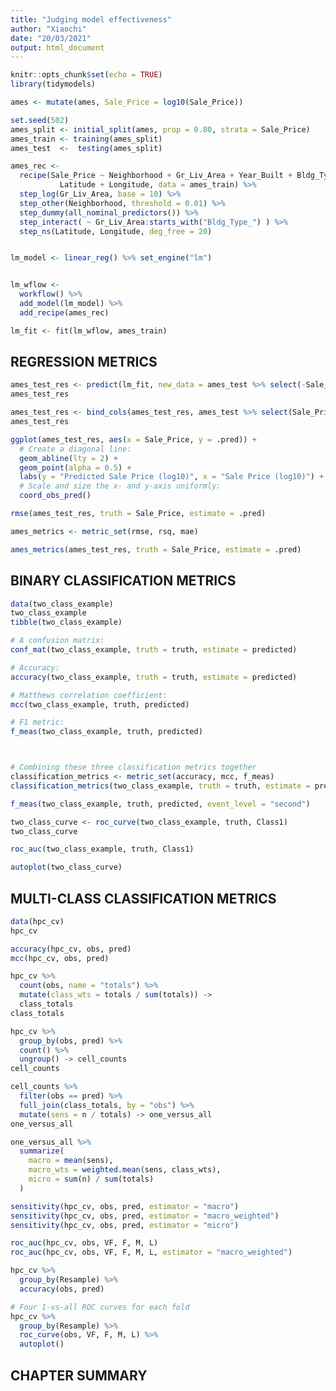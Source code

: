 ```yaml
---
title: "Judging model effectiveness"
author: "Xiaochi"
date: "20/03/2021"
output: html_document
---
```


```r
knitr::opts_chunk$set(echo = TRUE)
library(tidymodels)

ames <- mutate(ames, Sale_Price = log10(Sale_Price))

set.seed(502)
ames_split <- initial_split(ames, prop = 0.80, strata = Sale_Price)
ames_train <- training(ames_split)
ames_test  <-  testing(ames_split)

ames_rec <- 
  recipe(Sale_Price ~ Neighborhood + Gr_Liv_Area + Year_Built + Bldg_Type + 
           Latitude + Longitude, data = ames_train) %>%
  step_log(Gr_Liv_Area, base = 10) %>% 
  step_other(Neighborhood, threshold = 0.01) %>% 
  step_dummy(all_nominal_predictors()) %>% 
  step_interact( ~ Gr_Liv_Area:starts_with("Bldg_Type_") ) %>% 
  step_ns(Latitude, Longitude, deg_free = 20)


lm_model <- linear_reg() %>% set_engine("lm")


lm_wflow <- 
  workflow() %>% 
  add_model(lm_model) %>% 
  add_recipe(ames_rec)

lm_fit <- fit(lm_wflow, ames_train)
```




## REGRESSION METRICS


```r
ames_test_res <- predict(lm_fit, new_data = ames_test %>% select(-Sale_Price))
ames_test_res
```


```r
ames_test_res <- bind_cols(ames_test_res, ames_test %>% select(Sale_Price))
ames_test_res
```



```r
ggplot(ames_test_res, aes(x = Sale_Price, y = .pred)) + 
  # Create a diagonal line:
  geom_abline(lty = 2) + 
  geom_point(alpha = 0.5) + 
  labs(y = "Predicted Sale Price (log10)", x = "Sale Price (log10)") +
  # Scale and size the x- and y-axis uniformly:
  coord_obs_pred()
```

```r
rmse(ames_test_res, truth = Sale_Price, estimate = .pred)
```

```r
ames_metrics <- metric_set(rmse, rsq, mae)

ames_metrics(ames_test_res, truth = Sale_Price, estimate = .pred)
```





## BINARY CLASSIFICATION METRICS

```r
data(two_class_example)
two_class_example
tibble(two_class_example)
```

```r
# A confusion matrix: 
conf_mat(two_class_example, truth = truth, estimate = predicted)

# Accuracy:
accuracy(two_class_example, truth = truth, estimate = predicted)

# Matthews correlation coefficient:
mcc(two_class_example, truth, predicted)

# F1 metric:
f_meas(two_class_example, truth, predicted)



# Combining these three classification metrics together
classification_metrics <- metric_set(accuracy, mcc, f_meas)
classification_metrics(two_class_example, truth = truth, estimate = predicted)
```
```r
f_meas(two_class_example, truth, predicted, event_level = "second")
```


```r
two_class_curve <- roc_curve(two_class_example, truth, Class1)
two_class_curve

roc_auc(two_class_example, truth, Class1)

autoplot(two_class_curve)
```












## MULTI-CLASS CLASSIFICATION METRICS



```r
data(hpc_cv)
hpc_cv
```

```r
accuracy(hpc_cv, obs, pred)
mcc(hpc_cv, obs, pred)
```


```r
hpc_cv %>% 
  count(obs, name = "totals") %>% 
  mutate(class_wts = totals / sum(totals)) -> 
  class_totals
class_totals
```

```r
hpc_cv %>% 
  group_by(obs, pred) %>% 
  count() %>% 
  ungroup() -> cell_counts
cell_counts
```

```r
cell_counts %>% 
  filter(obs == pred) %>% 
  full_join(class_totals, by = "obs") %>% 
  mutate(sens = n / totals) -> one_versus_all
one_versus_all
```

```r
one_versus_all %>% 
  summarize(
    macro = mean(sens),
    macro_wts = weighted.mean(sens, class_wts),
    micro = sum(n) / sum(totals)
  )
```


```r
sensitivity(hpc_cv, obs, pred, estimator = "macro")
sensitivity(hpc_cv, obs, pred, estimator = "macro_weighted")
sensitivity(hpc_cv, obs, pred, estimator = "micro")
```

```r
roc_auc(hpc_cv, obs, VF, F, M, L)
roc_auc(hpc_cv, obs, VF, F, M, L, estimator = "macro_weighted")
```


```r
hpc_cv %>% 
  group_by(Resample) %>% 
  accuracy(obs, pred)
```

```r
# Four 1-vs-all ROC curves for each fold
hpc_cv %>% 
  group_by(Resample) %>% 
  roc_curve(obs, VF, F, M, L) %>% 
  autoplot()
```



## CHAPTER SUMMARY